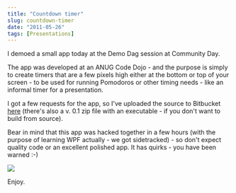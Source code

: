 ```yaml
---
title: "Countdown timer"
slug: countdown-timer
date: "2011-05-26"
tags: [Presentations]
---
```


I demoed a small app today at the Demo Dag session at Community Day.
  
The app was developed at an ANUG Code Dojo - and the purpose is simply to create timers that are a few pixels high either at the bottom or top of your screen - to be used for running Pomodoros or other timing needs - like an informal timer for a presentation.
  
I got a few requests for the app, so I've uploaded the source to Bitbucket [here](http://bitbucket.org/rasmuskl/countdown/downloads) (there's also a v. 0.1 zip file with an executable - if you don't want to build from source).
  
Bear in mind that this app was hacked together in a few hours (with the purpose of learning WPF actually - we got sidetracked) - so don't expect quality code or an excellent polished app. It has quirks - you have been warned :-)
  
<img src="/image_thumb.png" />
  
Enjoy.
